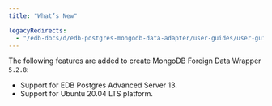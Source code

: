 ```yaml
---
title: "What’s New"

legacyRedirects:
  - "/edb-docs/d/edb-postgres-mongodb-data-adapter/user-guides/user-guide/5.2.8/whats_new.html"
---
```


<div id="whats_new" class="registered_link"></div>

The following features are added to create MongoDB Foreign Data Wrapper `5.2.8`:

-   Support for EDB Postgres Advanced Server 13.
-   Support for Ubuntu 20.04 LTS platform.
